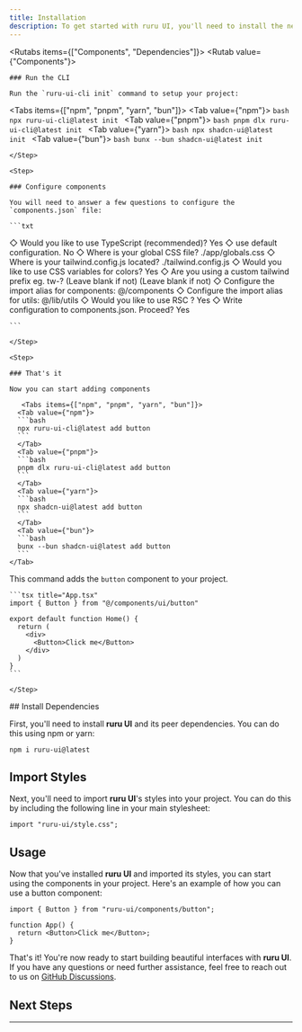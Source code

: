 ```yaml
---
title: Installation
description: To get started with ruru UI, you'll need to install the necessary dependencies and set up your project structure. This guide will walk you through the process step by step.
---
```



<Rutabs items={["Components", "Dependencies"]}>
  <Rutab value={"Components"}>
  <Steps>
    <Step>
    
    ### Run the CLI

    Run the `ruru-ui-cli init` command to setup your project:

   <Tabs items={["npm", "pnpm", "yarn", "bun"]}>
      <Tab value={"npm"}>
      ```bash
      npx ruru-ui-cli@latest init
      ```
      </Tab>
      <Tab value={"pnpm"}>
      ```bash
      pnpm dlx ruru-ui-cli@latest init
      ```
      </Tab>
      <Tab value={"yarn"}>
      ```bash
      npx shadcn-ui@latest init
      ```
      </Tab>
      <Tab value={"bun"}>
      ```bash
      bunx --bun shadcn-ui@latest init
      ```
    </Tab>
   </Tabs>
    
    </Step>
    
    <Step>
    
    ### Configure components

    You will need to answer a few questions to configure the `components.json` file:

    ```txt

◇ Would you like to use TypeScript (recommended)? Yes
◇ use default configuration. No
◇ Where is your global CSS file? ./app/globals.css
◇ Where is your tailwind.config.js located? ./tailwind.config.js
◇ Would you like to use CSS variables for colors? Yes
◇ Are you using a custom tailwind prefix eg. tw-? (Leave blank if not) (Leave blank if not)
◇ Configure the import alias for components: @/components
◇ Configure the import alias for utils: @/lib/utils
◇ Would you like to use RSC ? Yes
◇ Write configuration to components.json. Proceed? Yes

    ```

    </Step>

    <Step>

    ### That's it

    Now you can start adding components

       <Tabs items={["npm", "pnpm", "yarn", "bun"]}>
      <Tab value={"npm"}>
      ```bash
      npx ruru-ui-cli@latest add button
      ```
      </Tab>
      <Tab value={"pnpm"}>
      ```bash
      pnpm dlx ruru-ui-cli@latest add button
      ```
      </Tab>
      <Tab value={"yarn"}>
      ```bash
      npx shadcn-ui@latest add button
      ```
      </Tab>
      <Tab value={"bun"}>
      ```bash
      bunx --bun shadcn-ui@latest add button
      ```
    </Tab>

   </Tabs>

This command adds the `button` component to your project.

    ```tsx title="App.tsx"
    import { Button } from "@/components/ui/button"

    export default function Home() {
      return (
        <div>
          <Button>Click me</Button>
        </div>
      )
    }
    ```

    </Step>

  </Steps>
  </Rutab>

  <Rutab value="Dependencies">
## Install Dependencies

First, you'll need to install **ruru UI** and its peer dependencies. You can do this using npm or yarn:

```package-install
npm i ruru-ui@latest
```

## Import Styles

Next, you'll need to import **ruru UI**'s styles into your project. You can do this by including the following line in your main stylesheet:

```tsx title="layout.tsx"
import "ruru-ui/style.css";
```

## Usage

Now that you've installed **ruru UI** and imported its styles, you can start using the components in your project. Here's an example of how you can use a button component:

```tsx title="App.tsx"
import { Button } from "ruru-ui/components/button";

function App() {
  return <Button>Click me</Button>;
}
```

That's it! You're now ready to start building beautiful interfaces with **ruru UI**. If you have any questions or need further assistance, feel free to reach out to us on [GitHub Discussions](https://github.com/ruru-m07/ruru-ui/discussions/3).

  </Rutab>
</Rutabs>

## Next Steps

<Cards>
  <Card
    href="/docs/dark-mode"
    title="Dark Mode"
    description="Learn how to enable dark mode in your ruru UI app."
  />
  <Card
    href="/docs/typography"
    title="Typography"
    description="Explore the typography styles available in ruru UI."
  />
  <Card
    href="/docs/components/button"
    title="Button"
    description="Explore the Button component and its props."
  />
</Cards>

---

